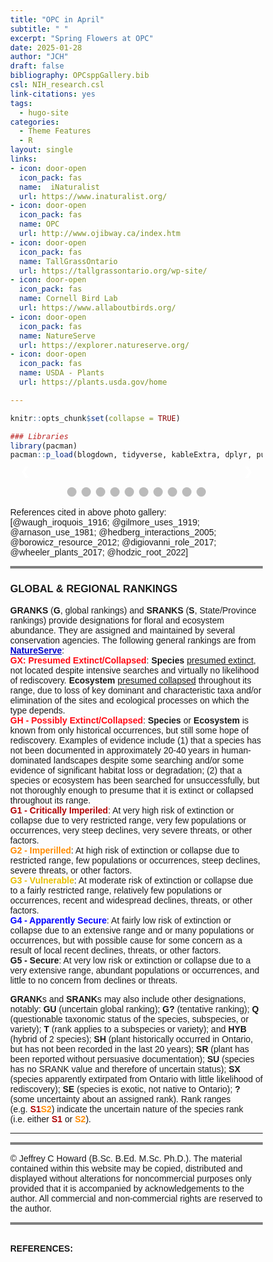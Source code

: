 ```yaml
---
title: "OPC in April"
subtitle: " "
excerpt: "Spring Flowers at OPC"
date: 2025-01-28
author: "JCH"
draft: false
bibliography: OPCsppGallery.bib
csl: NIH_research.csl
link-citations: yes
tags:
  - hugo-site
categories:
  - Theme Features
  - R
layout: single
links:
- icon: door-open
  icon_pack: fas
  name:  iNaturalist
  url: https://www.inaturalist.org/
- icon: door-open
  icon_pack: fas
  name: OPC
  url: http://www.ojibway.ca/index.htm
- icon: door-open
  icon_pack: fas
  name: TallGrassOntario
  url: https://tallgrassontario.org/wp-site/
- icon: door-open
  icon_pack: fas
  name: Cornell Bird Lab
  url: https://www.allaboutbirds.org/
- icon: door-open
  icon_pack: fas
  name: NatureServe
  url: https://explorer.natureserve.org/
- icon: door-open
  icon_pack: fas
  name: USDA - Plants
  url: https://plants.usda.gov/home

---
```


<style type="text/css">

* {box-sizing:border-box}
body {font-family: Verdana, sans-serif; margin:0}
.mySlides {display: none}
img {vertical-align: middle;}


/* ======================= */
/* SlideShow container CSS */
/* ======================= */

.slideshow-container {
  max-width: 500px;
  position: relative;
  margin: auto;
  }

/* ========================== */
/* Hide the images by default */
/* ========================== */

.mySlides {
  display: none;
  }

/* ======================== */
/*  Next & previous buttons */
/* ======================== */

.prev, .next {
  cursor: pointer;
  position: absolute;
  top: 50%;
  width: auto;
  margin-top: -22px;
  padding: 16px;
  color: white;
  font-weight: bold;
  font-size: 18px;
  transition: 0.6s ease;
  border-radius: 0 3px 3px 0;
  user-select: none;
  }

/* ================================ */
/* Position: "next button" to right */
/* ================================ */

.next {
  right: 0;
  border-radius: 3px 0 0 3px;
  }

/* ====================================================== */
/* On hover: black bkgd color with little bit see-through */
/* ====================================================== */

.prev:hover, .next:hover {
  background-color: rgba(0,0,0,0.8);
  }


/* ====================== */
/* Caption Container text */
/* ====================== */

.caption-container {
  font-size: 14px;
  text-align: left;
  background-color: rgb(240,240,240);
  padding: 5px 5px;
  color: white;
}


/* ===================== */
/* Number text (1/10 etc) */
/* ===================== */

.numbertext {
  color: #f2f2f2;
  font-size: 12px;
  padding: 8px 12px;
  position: absolute;
  top: 0;
  }

/* =========================== */
/*   Dots/bullets/indicators   */
/* =========================== */

.dot {
  cursor: pointer;
  height: 15px;
  width: 15px;
  margin: 0 2px;
  background-color: #bbb;
  border-radius: 50%;
  display: inline-block;
  transition: background-color 0.6s ease;
  }

.active, .dot:hover {
  background-color: #717171;
  }


/* ==================== */
/*   Fading animation   */
/* ==================== */

.fade {
  animation-name: fade;
  animation-duration: 1.5s;
  }

@keyframes fade {
  from {opacity: .4}
  to {opacity: 1}
  }


/* =============================== */
/*          CSS for Links          */
/* =============================== */

a.one:link {color: rgb(0, 0, 200);}
a.one:visited {color: rgb(192, 20, 172);}
a.one:hover {color: rgb(255, 20, 100);}


/* ============================== */
/*     CSS for stylizing text     */
/* ============================== */

#Blk { font-weight: bold; color: rgb(0, 0, 0); }
#blk { color: rgb(0, 0, 0); }
#Red { font-weight: bold; color: rgb(255, 10, 20); }
#Dred { font-weight: bold; color: rgb(175, 0, 0); }
#Or { font-weight: bold; color: rgb(255, 140, 0); }
#Gold { font-weight: bold; color: rgb(230, 190, 0); }
#Gr2 { font-weight: bold; color: rgb(25, 150, 25); }
#Teal { font-weight: bold; color: rgb(60, 180, 180); }
#Blue { font-weight: bold; color: blue; }
#Glacialb { font-weight: bold; color: rgb(54, 139, 193); }
#Violet { font-weight: bold; color: rgb(180, 73, 255); }
#Purple { font-weight: bold; color: rgb(150, 0, 255); }
#Magenta { font-weight: bold; color: rgb(255, 0, 255); }
#Salmon { font-weight: bold; color: rgb(255, 140, 160); }
#Silver { font-weight: bold; color: rgb(192, 192, 192); }
#Gray { font-weight: bold; color: rgb(155, 155, 155); }
#Rust { font-weight: bold; color: rgb(183, 65, 14); }
#Dbr { font-weight: bold; color: rgb(100, 20, 20); }

</style>


```r
knitr::opts_chunk$set(collapse = TRUE)

### Libraries
library(pacman)
pacman::p_load(blogdown, tidyverse, kableExtra, dplyr, purrr, bibtex, citr, htmlwidgets, htmltools)

```


<body>
<!-- Slideshow container -->
<div class="slideshow-container">

<!-- Full-width images with number and caption text -->
<div class="mySlides fade">
<div class="numbertext">1 / 10</div>
<img src="images/April2010_HPuccoon.jpg" alt="" width="100%"/>
<div class="text"></div>
<div class="caption-container"><p id="caption"><span id="blk"><i>Lithospermum canescens</i> (<span id="Gold">S3</span>, <span id="Blk">G5</span>), commonly known as <b><a class="one" href="https://www.inaturalist.org/taxa/48595-Lithospermum-canescens" target="_blank" title="Go to iNaturalist">Hoary Puccoon</a></b>, has soft hairy stems, short oblong green leaves and golden tubular flowers. The word "puccoon" is a Native American word meaning "<i>a plant that yields a pigment</i>". <b>Gilmore</b> (1919) noted that First Nations children "...<i>used the root of this plant in sport to chew with their gum to make it of a red color. The flowers of this plant were likewise used to colour gum yellow</i>" (Note: gum was made of resin from the Compass Plant).</span></p></div>
</div>

<div class="mySlides fade">
<div class="numbertext">2 / 10</div>
<img src="images/April2010_WBetony1.jpg" alt="" width="100%"/>
<div class="caption-container"><p id="caption"><span id="blk"><i>Pedicularis canadensis</i> (<span id="Blk">S5</span>, <span id="Blk">G5</span>), commonly known as <b><a class="one" href="https://www.inaturalist.org/taxa/51227-Pedicularis-canadensis" target="_blank" title="Go to iNaturalist">Wood Betony</a></b> or <b>Canadian lousewort</b>, is a native forb often found in prairies and wooded areas. The flower is usually yellow (next pic), but it can also be reddish-purple or bi-colored (yellow and purple). According to <b>Waugh</b> (1916) the young tender leaves of this plant were often harvested by Iroquois and "<i>...cooked like spinach</i>".</span></p></div>
</div>

<div class="mySlides fade">
<div class="numbertext">3 / 10</div>
<img src="images/April2010_WBetonyY2.jpg" alt="" width="100%"/>
<div class="caption-container"><p id="caption"><span id="blk">This is the more common yellow variant of <b><a class="one" href="https://www.inaturalist.org/taxa/51227-Pedicularis-canadensis" target="_blank" title="Go to iNaturalist">Wood Betony</a></b>. It is interesting to note that the plant is hemi-parasitic (i.e. commonly use oaks and prairie grasses as hosts). Studies suggest that <i>P. canadensis</i> can suppress the growth of dominant grass species and thus influence (i.e. increase plant species evenness and richness) the composition of prairie communities (<b>Hedberg</b> 2005, <b>Borowicz and Armstrong</b> 2012, <b>DiGiovanni</b> et. al. 2016, <b>Hodzic</b> et. al. 2022).</span></p></div>
</div>

<div class="mySlides fade">
<div class="numbertext">4 / 10</div>
<img src="images/April2010_SprBeauty.jpg" alt="" width="100%"/>
<div class="caption-container"><p id="caption"><span id="blk"><i>Claytonia virginica</i> (<span id="Blk">S5</span>, <span id="Blk">G5</span>), commonly known as <b><a class="one" href="https://www.inaturalist.org/taxa/240057-Claytonia-virginica-virginica" target="_blank" title="Go to iNaturalist">Narrowleaf Springbeauty</a></b> or <b>Virginia Springbeauty</b>, is a native perennial forb of eastern North America. According to <b><a class="one" href="https://explorer.natureserve.org/Taxon/ELEMENT_GLOBAL.2.147594/Claytonia_virginica" target="_blank" title="Go to NatureServe">NatureServe</a></b> populations of this species in Quebec and other eastern provinces are imperilled (<span id="Or">S2</span>). <b>Waugh</b> (1916) and <b>Arnason</b> et. al. (1981) mention that First Nations People used the roots (corms) of this plant for food.</span></p></div>
</div>

<div class="mySlides fade">
<div class="numbertext">5 / 10</div>
<img src="images/April2010_WBellwort.jpg" alt="" width="100%"/>
<div class="caption-container"><p id="caption"><span id="blk"><i>Uvularia sessilifolia</i> (<span id="Blue">S4</span>, <span id="Blk">G5</span>), commonly known as <b><a class="one" href="https://www.inaturalist.org/taxa/67772-Uvularia-sessilifolia" target="_blank" title="Go to iNaturalist">Sessile Bellwort</a></b> or <b>Wild Oats</b>, is a native forb of eastern and central North America. The creamy yellow coloured flowers of this plant are narrow, bell shaped and often droop downward.</span></p></div>
</div>

<div class="mySlides fade">
<div class="numbertext">6 / 10</div>
<img src="images/April2010_ArrLViolet.jpg" alt="" width="100%"/>
<div class="caption-container"><p id="caption"><span id="blk"><i>Viola sagittata</i> (<span id="Blue">S4</span>, <span id="Blk">G5</span>), commonly known as <b><a class="one" href="https://www.inaturalist.org/taxa/170259-Viola-sagittata" target="_blank" title="Go to iNaturalist">Arrowleaf Violet</a></b>, is a native forb often found in prairie and woodland habitats of eastern North America. This species of violet is relatively easy to identify because of the shape of their leaves (Note background).</span></p></div>
</div>

<div class="mySlides fade">
<div class="numbertext">7 / 10</div>
<img src="images/April2010_DYViolet.jpg" alt="" width="100%"/>
<div class="caption-container"><p id="caption"><span id="blk"><i>Viola pubescens</i> (<span id="Blk">S5</span>, <span id="Blk">G5</span>), commonly known as <b><a class="one" href="https://www.inaturalist.org/taxa/1467430-Viola-pubescens" target="_blank" title="Go to iNaturalist">Downy Yellow Violet</a></b>, is common native forb typically found in wooded areas. According to <b>Arnason</b> et. al. (1981) Ojibwa people used the root to make a tea to treat sore throats.</span></p></div>
</div>

<div class="mySlides fade">
<div class="numbertext">8 / 10</div>
<img src="images/April2010_WAnenome.jpg" alt="" width="100%"/>
<div class="caption-container"><p id="caption"><span id="blk"><i>Anemonoides quinquefolia</i> (<span id="Blk">S5</span>, <span id="Blk">G5</span>), commonly known as <b><a class="one" href="https://www.inaturalist.org/taxa/950598-Anemonoides-quinquefolia" target="_blank" title="Go to iNaturalist">Wood Anemone</a></b> or <b>windflower</b>, is a native perennial forb and member of the buttercup family <i>Ranunculaceae</i>. The specific epithet <i>quinquefolia</i> ("five-leaved") is a misnomer since the upper lateral leaflets are lobed (see picture) giving the appearance of five leaflets (Note: emerging leaves are initially burgundy colour before turning green). It is a "<i>true</i>" spring ephemeral since it completes its entire life cycle within a few weeks in early spring.</span></p></div>
</div>

<div class="mySlides fade">
<div class="numbertext">9 / 10</div>
<img src="images/April2010_CBlueViolet.jpg" alt="" width="100%"/>
<div class="caption-container"><p id="caption"><span id="blk"><i>Viola sororia</i> (<span id="Blk">S5</span>, <span id="Blk">G5</span>), commonly known as <b><a class="one" href="https://www.inaturalist.org/taxa/82816-Viola-sororia" target="_blank" title="Go to iNaturalist">Common Blue Violet</a></b>, is typically found in moist wooded areas throughout eastern North America. It's an important food resource for pollinating insects and a host plant to the larvae of several <b>Fritillary butterfly</b> species (<b>Wheeler</b> 2017). The young leaves of this plant can also be eaten raw, cooked, or used in teas (Note: valued for their high nutrient content, particularly <b>vitamin C</b>).</span></p></div>
</div>

<div class="mySlides fade">
<div class="numbertext">10 / 10</div>
<img src="images/April2010_JITPulpit.jpg" alt="" width="100%"/>
<div class="caption-container"><p id="caption"><span id="blk"><i>Arisaema triphyllum</i> s. s. (<span id="Blk">S5</span>, <span id="Blk">G5</span>), commonly known as <b><a class="one" href="https://www.inaturalist.org/taxa/50310-Arisaema-triphyllum" target="_blank" title="Go to iNaturalist">Jack-in-the-Pulpit</a></b> or <b>Indian turnip</b>, is a long lived native perennial and member of the <b>Arum</b> family <i>Araceae</i>. It has a distinctive flower structure that includes three basal leaflets, and a colourful <b>spathe</b> ("<i>Pulpit</i>") that encases a club-like <b>spadix</b> ("<i>Jack</i>"). All parts of the plant are toxic, but <b>Waugh</b> (1916) mentions that First Nations People use to harvest the underground <b>corms</b> for food.</span></p></div>
</div>

<!-- Next and previous buttons -->
<a class="prev" onclick="plusSlides(-1)">&#10094;</a>
<a class="next" onclick="plusSlides(1)">&#10095;</a>

</div>

<br>

<!-- The dots/circles -->
<div style="text-align:center">
  <span class="dot" onclick="currentSlide(1)"></span>
  <span class="dot" onclick="currentSlide(2)"></span>
  <span class="dot" onclick="currentSlide(3)"></span>
  <span class="dot" onclick="currentSlide(4)"></span>
  <span class="dot" onclick="currentSlide(5)"></span>
  <span class="dot" onclick="currentSlide(6)"></span>
  <span class="dot" onclick="currentSlide(7)"></span>
  <span class="dot" onclick="currentSlide(8)"></span>
  <span class="dot" onclick="currentSlide(9)"></span>
  <span class="dot" onclick="currentSlide(10)"></span>
</div>


<!-- Java Script -->
<script>

<!-- Show first slide -->
let slideIndex = 1;
showSlides(slideIndex);

<!-- calling function to move to nth slide and show that slide. -->
function plusSlides(n) {
  showSlides(slideIndex += n);
  }

<!-- Sets slideIndex to n and then shows the nth slide. -->
function currentSlide(n) {
  showSlides(slideIndex = n);
  }

<!-- Inside showSlides function declare an empty variable i -->
<!-- Look in HTML for elements with class designations mySlides and dot -->
<!-- If end of list is reached set slideIndex back to 1. -->
<!-- If go backwards past first slide go to end slide (slides.length) -->
<!-- then set the display style of all slides to none (n = 0) -->
<!-- to remove all slides from the DOM (hides them) -->
function showSlides(n) {
  let i;
  let slides = document.getElementsByClassName("mySlides");
  let dots = document.getElementsByClassName("dot");
  if (n > slides.length) {slideIndex = 1}    
  if (n < 1) {slideIndex = slides.length}
  for (i = 0; i < slides.length; i++) {
    slides[i].style.display = "none";  
  }
<!-- Remove "active" class from all elements with "dot" as their class -->
  for (i = 0; i < dots.length; i++) {
    dots[i].className = dots[i].className.replace(" active", "");
  }
<!-- Set display style of slideIndex - 1 to block, -->
<!-- making it effectively visible (previously set to 'none') -->
<!-- and add active class to the dot of index slideIndex-1. -->
  slides[slideIndex-1].style.display = "block";  
  dots[slideIndex-1].className += " active";
  }

</script>

</body>

References cited in above photo gallery: [@waugh_iroquois_1916; @gilmore_uses_1919; @arnason_use_1981; @hedberg_interactions_2005; @borowicz_resource_2012; @digiovanni_role_2017; @wheeler_plants_2017; @hodzic_root_2022]



<hr style="border:2px solid gray">

<div align=center><h3>GLOBAL & REGIONAL RANKINGS</h3></div>

**GRANKS** (**G**, global rankings) and **SRANKS** (**S**, State/Province rankings) provide designations for floral and ecosystem abundance. They are assigned and maintained by several conservation agencies. The following general rankings are from **<a class="one" href="https://explorer.natureserve.org/AboutTheData/DataTypes/ConservationStatusCategories" target="_blank" title="Go to NatureServe">NatureServe</a>**:  
<span id="Red">GX: Presumed Extinct/Collapsed</span>: **Species** <u>presumed extinct</u>, not located despite intensive searches and virtually no likelihood of rediscovery. **Ecosystem** <u>presumed collapsed</u> throughout its range, due to loss of key dominant and characteristic taxa and/or elimination of the sites and ecological processes on which the type depends.  
<span id="Red">GH - Possibly Extinct/Collapsed</span>: **Species** or **Ecosystem** is known from only historical occurrences, but still some hope of rediscovery. Examples of evidence include (1) that a species has not been documented in approximately 20-40 years in human-dominated landscapes despite some searching and/or some evidence of significant habitat loss or degradation; (2) that a species or ecosystem has been searched for unsuccessfully, but not thoroughly enough to presume that it is extinct or collapsed throughout its range.  
<span id="Dred">G1 - Critically Imperiled</span>: At very high risk of extinction or collapse due to very restricted range, very few populations or occurrences, very steep declines, very severe threats, or other factors.  
<span id="Or">G2 - Imperilled</span>: At high risk of extinction or collapse due to restricted range, few populations or occurrences, steep declines, severe threats, or other factors.  
<span id="Gold">G3 - Vulnerable</span>: At moderate risk of extinction or collapse due to a fairly restricted range, relatively few populations or occurrences, recent and widespread declines, threats, or other factors.  
<span id="Blue">G4 - Apparently Secure</span>: At fairly low risk of extinction or collapse due to an extensive range and or many populations or occurrences, but with possible cause for some concern as a result of local recent declines, threats, or other factors.  
<b>G5 - Secure</b>: At very low risk or extinction or collapse due to a very extensive range, abundant populations or occurrences, and little to no concern from declines or threats.  

**GRANK**s and **SRANK**s may also include other designations, notably: **GU** (uncertain global ranking); **G?** (tentative ranking); **Q** (questionable taxonomic status of the species, subspecies, or variety); **T** (rank applies to a subspecies or variety); and **HYB** (hybrid of 2 species); **SH** (plant historically occurred in Ontario, but has not been recorded in the last 20 years); **SR** (plant has been reported without persuasive documentation); **SU** (species has no SRANK value and therefore of uncertain status); **SX** (species apparently extirpated from Ontario with little likelihood of rediscovery); **SE** (species is exotic, not native to Ontario); **?** (some uncertainty about an assigned rank). Rank ranges (e.g. <span id="Dred">S1</span><span id="Or">S2</span>) indicate the uncertain nature of the species rank (i.e. either <span id="Dred">S1</span> or <span id="Or">S2</span>).  


---

<hr style="border:2px solid gray">

<!--------------------------------------------------------------------->
&copy; Jeffrey C Howard (B.Sc. B.Ed. M.Sc. Ph.D.). The material contained within this website may be copied, distributed and displayed without alterations for noncommercial purposes only provided that it is accompanied by acknowledgements to the author. All commercial and non-commercial rights are reserved to the author.  
<!--------------------------------------------------------------------->

<hr style="border:2px solid gray">


<a id="Refs"></a>  
**REFERENCES:**  

<script src='https://storage.ko-fi.com/cdn/scripts/overlay-widget.js'></script>
<script>
  kofiWidgetOverlay.draw('jch274202227', {
    'type': 'floating-chat',
    'floating-chat.donateButton.text': 'Help Support',
    'floating-chat.donateButton.background-color': '#00b9fe',
    'floating-chat.donateButton.text-color': '#fff'
  });
</script>


